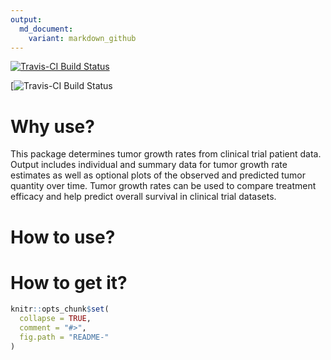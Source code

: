 ```yaml
---
output:
  md_document:
    variant: markdown_github
---
```


<!-- README.md is generated from README.Rmd. Please edit that file -->

[![Travis-CI Build Status](https://travis-ci.org/jwm08/tumgr.svg?branch=master)](https://travis-ci.org/jwm08/tumgr)

[![Travis-CI Build Status](https://magnum.travis-ci.com/jwm08/tumgr.svg?token=x6LbBtgwp3yKZKzcPxxp&branch=master) 

# Why use?
 This package determines tumor growth rates from clinical trial patient data. Output includes individual and summary data for tumor growth rate estimates as well as optional plots of the observed and predicted tumor quantity over time.  Tumor growth rates can be used to compare treatment efficacy and help predict overall survival in clinical trial datasets.
 
# How to use?

 
# How to get it?



```r
knitr::opts_chunk$set(
  collapse = TRUE,
  comment = "#>",
  fig.path = "README-"
)
```
